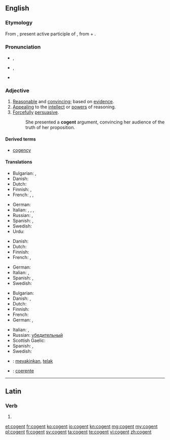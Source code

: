 ==English==
{{was wotd|2010|May|2}}

===Etymology===
From {{etyl|la}} {{term|cogens|cōgēns|lang=la}}, present active participle of {{term|cogo|cōgō|drive together, compel|lang=la}}, from {{term|co|cō|lang=la}} + {{term|ago|agō|drive|lang=la}}.

===Pronunciation===
* {{a|UK}} {{IPA|/ˈkəʊdʒn̩t/}}, {{X-SAMPA|1=/"k@UdZn=t/}}
* {{a|US}} {{IPA|/ˈkoʊdʒn̩t/}}, {{X-SAMPA|1=/"koUdZn=t/}}
* {{audio|en-us-cogent.ogg|Audio (US)}}

===Adjective===
{{en-adj}}

# [[reasonable|Reasonable]] and [[convincing]]; based on [[evidence]].
# [[appealing|Appealing]] to the [[intellect]] or [[power]]s of reasoning.
# [[forcefully|Forcefully]] [[persuasive]].
#: She presented a '''cogent''' argument, convincing her audience of the truth of her proposition.

{{rfex}}

====Derived terms====
* [[cogency]]

====Translations====
{{trans-top|reasonable and convincing; based on evidence}}
* Bulgarian: {{t+|bg|състоятелен}},  {{t+|bg|достоверен}}
* Danish: {{t-|da|overbevisende}}
* Dutch: {{t+|nl|overtuigend}}
* Finnish: {{t+|fi|järkevä}},  {{t-|fi|järkiperäinen}}
* French: {{t+|fr|convaincant}},  {{t+|fr|persuasif}},  {{t+|fr|cohérent}}
{{trans-mid}}
* German: {{t+|de|überzeugend}}
* Italian: {{t-|it|convincente}},  {{t-|it|persuasivo}},  {{t-|it|coherente}},  {{t-|it|coerente}}
* Russian: {{t+|ru|убедительный}}, {{t+|ru|достоверный}}
* Spanish: {{t-|es|convencedor}},  {{t+|es|persuasivo}}
* Swedish: {{t+|sv|övertygande}}
* Urdu: {{t|ur|معقول ۔ دلنشین ۔ پختہ ۔ برمحل ۔ مسکت |tr=pukhta|sc=ur-Arab}}
{{trans-bottom}}

{{trans-top|appealing to the intellect or powers of reasoning}}
* Danish: {{t-|da|overbevisende}}
* Dutch: {{t+|nl|overtuigend}}
* Finnish: {{t+|fi|järkevä}}
* French: {{t+|fr|intelligible}},  {{t+|fr|logique}}
{{trans-mid}}
* German: {{t+|de|überzeugend}}
* Italian: {{t+|it|intelligibile}},  {{t+|it|logico}}
* Spanish: {{t+|es|inteligible}},  {{t+|es|lógico}}
* Swedish: {{t+|sv|övertygande}}
{{trans-bottom}}

{{trans-top|forcefully persuasive}}
* Bulgarian: {{t+|bg|убедителен}}
* Danish: {{t-|da|overbevisende}},  {{t-|da|slagkraftig}}
* Dutch: {{t+|nl|overtuigend}}
* Finnish: {{t-|fi|vakuuttava}}
* French: {{t+|fr|irréfutable}}
* German: {{t+|de|überzeugend}}, {{t+|de|schlagend}}
{{trans-mid}}
* Italian: {{t+|it|irrefutabile}},  {{t-|it|inconfutabile}}
* Russian: [[убедительный]]
* Scottish Gaelic: {{t-|gd|làidir}}
* Spanish: {{t+|es|irrefutable}},  {{t-|es|irrebatible}}
* Swedish: {{t+|sv|övertygande}}
{{trans-bottom}}

{{checktrans-top}}
* {{ttbc|id}}: [[yakin|meyakinkan]], [[telak]]
{{trans-mid}}
* {{ttbc|pt}}: [[coerente]]
{{trans-bottom}}

----

==Latin==

===Verb===
{{la-verb-form|cōgent}}

# {{conjugation of|cogo|cōgō|3|p|fut|act|ind|lang=la}}

[[et:cogent]]
[[fr:cogent]]
[[ko:cogent]]
[[io:cogent]]
[[kn:cogent]]
[[mg:cogent]]
[[my:cogent]]
[[pl:cogent]]
[[fi:cogent]]
[[sv:cogent]]
[[ta:cogent]]
[[te:cogent]]
[[vi:cogent]]
[[zh:cogent]]